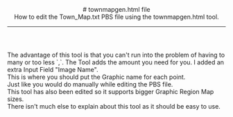 <header>
# townmapgen.html file
<br/>
How to edit the Town_Map.txt PBS file using the townmapgen.html tool.

---
</header>
The advantage of this tool is that you can't run into the problem of having to many or too less `,`. The Tool adds the amount you need for you.
<ImageWithCaption src="/images/documentation/region-map/townmapgenhtml.png" caption="townmapgen.html" align="left" size="medium"/>
I added an extra Input Field "Image Name". 
<br/>This is where you should put the Graphic name for each point. 
<br/>Just like you would do manually while editing the PBS file.
<br/>This tool has also been edited so it supports bigger Graphic Region Map sizes.
<br/>There isn't much else to explain about this tool as it should be easy to use.